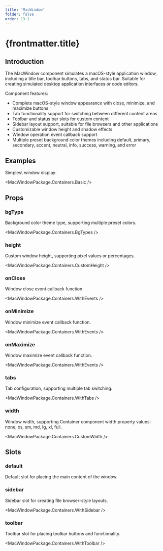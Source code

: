 ```yaml
---
title: 'MacWindow'
folder: false
order: 13.1
---
```



# {frontmatter.title}

## Introduction

The MacWindow component simulates a macOS-style application window, including a title bar, toolbar buttons, tabs, and status bar. Suitable for creating simulated desktop application interfaces or code editors.

Component features:

- Complete macOS-style window appearance with close, minimize, and maximize buttons
- Tab functionality support for switching between different content areas
- Toolbar and status bar slots for custom content
- Sidebar layout support, suitable for file browsers and other applications
- Customizable window height and shadow effects
- Window operation event callback support
- Multiple preset background color themes including default, primary, secondary, accent, neutral, info, success, warning, and error

## Examples

Simplest window display:

<MacWindowPackage.Containers.Basic />

## Props

### bgType
Background color theme type, supporting multiple preset colors.

<MacWindowPackage.Containers.BgTypes />

### height
Custom window height, supporting pixel values or percentages.

<MacWindowPackage.Containers.CustomHeight />

### onClose
Window close event callback function.

<MacWindowPackage.Containers.WithEvents />

### onMinimize
Window minimize event callback function.

<MacWindowPackage.Containers.WithEvents />

### onMaximize
Window maximize event callback function.

<MacWindowPackage.Containers.WithEvents />

### tabs
Tab configuration, supporting multiple tab switching.

<MacWindowPackage.Containers.WithTabs />

### width
Window width, supporting Container component width property values: none, xs, sm, md, lg, xl, full.

<MacWindowPackage.Containers.CustomWidth />

## Slots

### default
Default slot for placing the main content of the window.

### sidebar
Sidebar slot for creating file browser-style layouts.

<MacWindowPackage.Containers.WithSidebar />

### toolbar
Toolbar slot for placing toolbar buttons and functionality.

<MacWindowPackage.Containers.WithToolbar /> 
